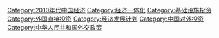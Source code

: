[[Category:2010年代中国经济|Category:2010年代中国经济]]
[[Category:经济一体化|Category:经济一体化]]
[[Category:基础设施投资|Category:基础设施投资]]
[[Category:外国直接投资|Category:外国直接投资]]
[[Category:经济发展计划|Category:经济发展计划]]
[[Category:中国对外投资|Category:中国对外投资]]
[[Category:中华人民共和国外交政策|Category:中华人民共和国外交政策]]